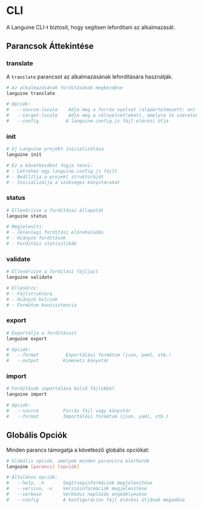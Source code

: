 # CLI

A Languine CLI-t biztosít, hogy segítsen lefordítani az alkalmazását.

## Parancsok Áttekintése

### translate

A `translate` parancsot az alkalmazásának lefordítására használják.

```bash title="Terminál"
# Az alkalmazásának fordításának megkezdése
languine translate

# Opciók:
#   --source-locale    Adja meg a forrás nyelvet (alapértelmezett: en)
#   --target-locale    Adja meg a célnyelvet(eket), amelyre le szeretné fordítani
#   --config          A languine.config.js fájl elérési útja
```

### init

```bash title="Terminál"
# Új Languine projekt inicializálása
languine init

# Ez a következőket fogja tenni:
# - Létrehoz egy languine.config.js fájlt
# - Beállítja a projekt struktúráját
# - Inicializálja a szükséges könyvtárakat
```

### status

```bash title="Terminál"
# Ellenőrizze a fordításai állapotát
languine status

# Megjeleníti:
# - Jelenlegi fordítási előrehaladás
# - Hiányzó fordítások
# - Fordítási statisztikák
```

### validate

```bash title="Terminál"
# Ellenőrizze a fordítási fájljait
languine validate

# Ellenőrzi:
# - Fájlstruktúra
# - Hiányzó kulcsok
# - Formátum konzisztencia
```

### export

```bash title="Terminál"
# Exportálja a fordításait
languine export

# Opciók:
#   --format          Exportálási formátum (json, yaml, stb.)
#   --output         Kimeneti könyvtár
```

### import

```bash title="Terminál"
# Fordítások importálása külső fájlokból
languine import

# Opciók:
#   --source         Forrás fájl vagy könyvtár
#   --format         Importálási formátum (json, yaml, stb.)
```

## Globális Opciók

Minden parancs támogatja a következő globális opciókat:

```bash title="Terminál"
# Globális opciók, amelyek minden parancsra elérhetők
languine [parancs] [opciók]

# Általános opciók:
#   --help, -h       Segítséginformációk megjelenítése
#   --version, -v    Verzióinformációk megjelenítése
#   --verbose        Verbózus naplózás engedélyezése
#   --config         A konfigurációs fájl elérési útjának megadása
```


